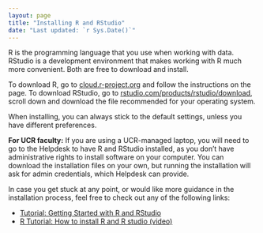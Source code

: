 ```yaml
---
layout: page
title: "Installing R and RStudio"
date: "Last updated: `r Sys.Date()`"
---
```


R is the programming language that you use when working with data. RStudio is a development environment that makes working with R much more convenient. Both are free to download and install.

To download R, go to [cloud.r-project.org](https://cloud.r-project.org/) and follow the instructions on the page. To download RStudio, go to [rstudio.com/products/rstudio/download](https://www.rstudio.com/products/rstudio/download/), scroll down and download the file recommended for your operating system.

When installing, you can always stick to the default settings, unless you have different preferences.

**For UCR faculty:** If you are using a UCR-managed laptop, you will need to go to the Helpdesk to have R and RStudio installed, as you don't have administrative rights to install software on your computer. You can download the installation files on your own, but running the installation will ask for admin credentials, which Helpdesk can provide.

In case you get stuck at any point, or would like more guidance in the installation process, feel free to check out any of the following links:

-   [Tutorial: Getting Started with R and RStudio](https://www.dataquest.io/blog/tutorial-getting-started-with-r-and-rstudio/)
-   [R Tutorial: How to install R and R studio (video)](https://www.youtube.com/watch?v=0Qu7Jg1Jw5A)
